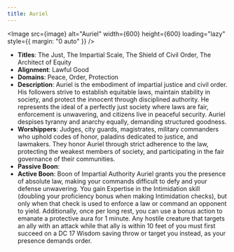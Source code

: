 ```yaml
---
title: Auriel
---
```



<Image src={image} alt="Auriel" width={600} height={600} loading="lazy" style={{ margin: "0 auto" }} />

- **Titles**: The Just, The Impartial Scale, The Shield of Civil Order, The Architect of Equity
- **Alignment**: Lawful Good
- **Domains**: Peace, Order, Protection
- **Description**: Auriel is the embodiment of impartial justice and civil order. His followers strive to establish equitable laws, maintain stability in society, and protect the innocent through disciplined authority. He represents the ideal of a perfectly just society where laws are fair, enforcement is unwavering, and citizens live in peaceful security. Auriel despises tyranny and anarchy equally, demanding structured goodness.
- **Worshippers**: Judges, city guards, magistrates, military commanders who uphold codes of honor, paladins dedicated to justice, and lawmakers. They honor Auriel through strict adherence to the law, protecting the weakest members of society, and participating in the fair governance of their communities.
- **Passive Boon**:
- **Active Boon**: Boon of Impartial Authority Auriel grants you the presence of absolute law, making your commands difficult to defy and your defense unwavering. You gain Expertise in the Intimidation skill (doubling your proficiency bonus when making Intimidation checks), but only when that check is used to enforce a law or command an opponent to yield. Additionally, once per long rest, you can use a bonus action to emanate a protective aura for 1 minute. Any hostile creature that targets an ally with an attack while that ally is within 10 feet of you must first succeed on a DC 17 Wisdom saving throw or target you instead, as your presence demands order.

